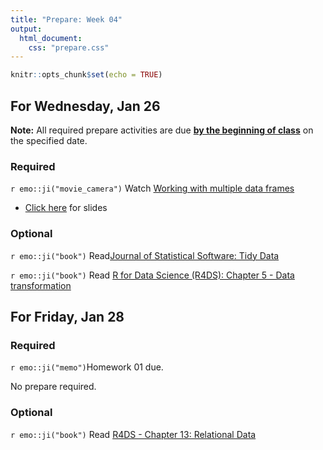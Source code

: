 ```yaml
---
title: "Prepare: Week 04"
output: 
  html_document:
    css: "prepare.css"
---
```


```r
knitr::opts_chunk$set(echo = TRUE)
```


## For Wednesday, Jan 26

**Note:** All required prepare activities are due **<u>by the beginning of class</u>** on the specified date.

### Required 

`r emo::ji("movie_camera")` Watch [Working with multiple data frames](https://youtu.be/VdV5ABsaf5Y)

- [Click here](https://rstudio-education.github.io/datascience-box/course-materials/slides/u2-d08-multi-df/u2-d08-multi-df.html#1) for slides



### Optional 

`r emo::ji("book")` Read[Journal of Statistical Software: Tidy Data](https://www.jstatsoft.org/article/view/v059i10)

`r emo::ji("book")` Read [R for Data Science (R4DS): Chapter 5 - Data transformation](https://r4ds.had.co.nz/transform.html)


## For Friday, Jan 28

### Required 

`r emo::ji("memo")`Homework 01 due.

No prepare required.

### Optional 

`r emo::ji("book")` Read [R4DS - Chapter 13: Relational Data](https://r4ds.had.co.nz/relational-data.html)